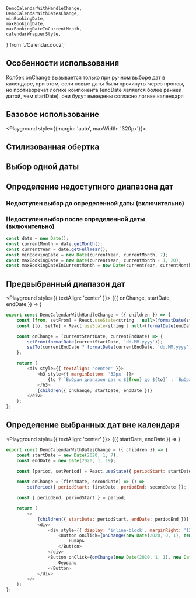     DemoCalendarWithHandleChange,
    DemoCalendarWithDatesChange,
    minBookingDate,
    maxBookingDate,
    maxBookingDateInCurrentMonth,
    calendarWrapperStyle,
} from './Calendar.docz';

## Особенности использования
Колбек onChange вызывается только при ручном выборе дат в календаре, при этом, если
новые даты были прокинуты через пропсы, но противоречат логике компонента (endDate
является более ранней датой, чем startDate), они будут выведены согласно логике календаря

## Базовое использование

<Playground style={{margin: 'auto', maxWidth: '320px'}}>
    <Calendar />
</Playground>

## Стилизованная обертка

<Playground>
    <div style={{
        padding: '0 18px',
        margin: '24px auto',
        boxShadow: '0 2px 9px rgba(0, 0, 0, 0.15)',
        maxWidth: '320px',
    }}>
        <Calendar />
    </div>
</Playground>

## Выбор одной даты

<Playground style={calendarWrapperStyle}>
    <Calendar isSingleDate />
</Playground>

## Определение недоступного диапазона дат

### Недоступен выбор до определенной даты (включительно)

<Playground style={calendarWrapperStyle}>
    <Calendar minBookingDate={minBookingDate} />
</Playground>

### Недоступен выбор после определенной даты (включительно)

<Playground style={calendarWrapperStyle}>
    <Calendar maxBookingDate={maxBookingDateInCurrentMonth} />
</Playground>

```javascript collapse=Демо-данные
const date = new Date();
const currentMonth = date.getMonth();
const currentYear = date.getFullYear();
const minBookingDate = new Date(currentYear, currentMonth, 7);
const maxBookingDate = new Date(currentYear, currentMonth + 1, 20);
const maxBookingDateInCurrentMonth = new Date(currentYear, currentMonth, 20);
```

## Предвыбранный диапазон дат

<Playground style={{ textAlign: 'center' }}>
    <DemoCalendarWithHandleChange>
        {({ onChange, startDate, endDate }) =>
            <Calendar onChange={onChange} startDate={startDate} endDate={endDate} />
        }
    </DemoCalendarWithHandleChange>
</Playground>

```javascript collapse=Код DemoCalendarWithHandleChange
export const DemoCalendarWithHandleChange = ({ children }) => {
    const [from, setFrom] = React.useState<string | null>(formatDate(startDate, 'dd.MM.yyyy'));
    const [to, setTo] = React.useState<string | null>(formatDate(endDate, 'dd.MM.yyyy'));

    const onChange = (currentStartDate, currentEndDate) => {
        setFrom(formatDate(currentStartDate, 'dd.MM.yyyy'));
        setTo(currentEndDate ? formatDate(currentEndDate, 'dd.MM.yyyy') : currentEndDate);
    };

    return (
        <div style={{ textAlign: 'center' }}>
            <h3 style={{ marginBottom: '32px' }}>
                {to ? `Выбран диапазон дат с ${from} до ${to}` : `Выбрана начальная дата ${from}`}
            </h3>
            {children({ onChange, startDate, endDate })}
        </div>
    );
};
```

## Определение выбранных дат вне календаря

<Playground style={{ textAlign: 'center' }}>
    <DemoCalendarWithDatesChange>
        {({ startDate, endDate }) =>
            <Calendar startDate={startDate} endDate={endDate} />
        }
    </DemoCalendarWithDatesChange>
</Playground>

```javascript collapse=Код DemoCalendarWithDatesChange
export const DemoCalendarWithDatesChange = ({ children }) => {
    const startDate = new Date(2020, 1, 7);
    const endDate = new Date(2020, 1, 19);

    const [period, setPeriod] = React.useState({ periodStart: startDate, periodEnd: endDate });

    const onChange = (firstDate, secondDate) => () =>
        setPeriod({ periodStart: firstDate, periodEnd: secondDate });

    const { periodEnd, periodStart } = period;

    return (
        <>
            {children({ startDate: periodStart, endDate: periodEnd })}
            <div>
                <div style={{ display: 'inline-block', marginRight: '12px' }}>
                    <Button onClick={onChange(new Date(2020, 0, 1), new Date(2020, 0, 31))}>
                        Январь
                    </Button>
                </div>
                <Button onClick={onChange(new Date(2020, 1, 1), new Date(2020, 1, 29))}>
                    Ферваль
                </Button>
            </div>
        </>
    );
};
```
